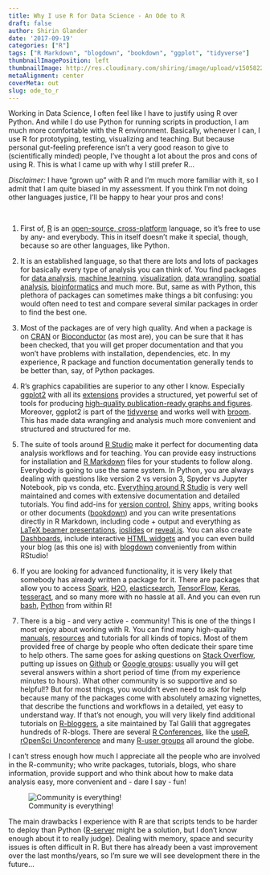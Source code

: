 ```yaml
---
title: Why I use R for Data Science - An Ode to R
draft: false
author: Shirin Glander
date: '2017-09-19'
categories: ["R"]
tags: ["R Markdown", "blogdown", "bookdown", "ggplot", "tidyverse"]
thumbnailImagePosition: left
thumbnailImage: http://res.cloudinary.com/shiring/image/upload/v1505822167/circle-159252_1280_mfs0ku.png
metaAlignment: center
coverMeta: out
slug: ode_to_r
---
```


Working in Data Science, I often feel like I have to justify using R over Python. And while I do use Python for running scripts in production, I am much more comfortable with the R environment. Basically, whenever I can, I use R for prototyping, testing, visualizing and teaching. But because personal gut-feeling preference isn't a very good reason to give to (scientifically minded) people, I've thought a lot about the pros and cons of using R. This is what I came up with why I still prefer R...

*Disclaimer:* I have "grown up" with R and I'm much more familiar with it, so I admit that I am quite biased in my assessment. If you think I'm not doing other languages justice, I'll be happy to hear your pros and cons!

<br>

1. First of, [R](https://www.r-project.org/) is an [open-source, cross-platform](https://cran.r-project.org/) language, so it's free to use by any- and everybody. This in itself doesn't make it special, though, because so are other languages, like Python.

2. It is an established language, so that there are lots and lots of packages for basically every type of analysis you can think of. You find packages for [data analysis](https://www.analyticsvidhya.com/blog/2015/08/list-r-packages-data-analysis/), [machine learning](http://www.kdnuggets.com/2017/02/top-r-packages-machine-learning.html), [visualization](https://support.rstudio.com/hc/en-us/articles/201057987-Quick-list-of-useful-R-packages), [data wrangling](https://www.computerworld.com/article/2921176/business-intelligence/great-r-packages-for-data-import-wrangling-visualization.html), [spatial analysis](https://cran.r-project.org/web/views/Spatial.html), [bioinformatics](https://www.bioconductor.org/) and much more.
But, same as with Python, this plethora of packages can sometimes make things a bit confusing: you would often need to test and compare several similar packages in order to find the best one.

3. Most of the packages are of very high quality. And when a package is on [CRAN](https://cran.r-project.org/web/packages/available_packages_by_name.html) or [Bioconductor](https://www.bioconductor.org/) (as most are), you can be sure that it has been checked, that you will get proper documentation and that you won't have problems with installation, dependencies, etc. In my experience, R package and function documentation generally tends to be better than, say, of Python packages.

4. R's graphics capabilities are superior to any other I know. Especially [ggplot2](http://ggplot2.org/) with all its [extensions](http://www.ggplot2-exts.org/) provides a structured, yet powerful set of tools for producing [high-quality publication-ready graphs and figures](http://www.r-graph-gallery.com/portfolio/ggplot2-package/).
Moreover, ggplot2 is part of the [tidyverse](https://www.tidyverse.org/) and works well with [broom](https://cran.r-project.org/web/packages/broom/vignettes/broom.html). This has made data wrangling and analysis much more convenient and structured and structured for me.

5. The suite of tools around [R Studio](https://www.rstudio.com/) make it perfect for documenting data analysis workflows and for teaching. You can provide easy instructions for installation and [R Markdown](http://rmarkdown.rstudio.com/) files for your students to follow along. Everybody is going to use the same system. In Python, you are always dealing with questions like version 2 vs version 3, Spyder vs Jupyter Notebook, pip vs conda, etc. 
[Everything around R Studio](https://www.rstudio.com/products/rpackages/) is very well maintained and comes with extensive documentation and detailed tutorials. You find add-ins for [version control](https://support.rstudio.com/hc/en-us/articles/200532077-Version-Control-with-Git-and-SVN), [Shiny](http://shiny.rstudio.com/) apps, writing books or other documents ([bookdown](https://bookdown.org/yihui/bookdown/)) and you can write presentations directly in R Markdown, including code + output and everything as [LaTeX beamer presentations](http://rmarkdown.rstudio.com/beamer_presentation_format.html), [ioslides](http://rmarkdown.rstudio.com/ioslides_presentation_format.html) or [reveal.js](http://rmarkdown.rstudio.com/revealjs_presentation_format.html). You can also create [Dashboards](http://rmarkdown.rstudio.com/flexdashboard/), include interactive [HTML widgets](http://rmarkdown.rstudio.com/developer_html_widgets.html) and you can even build your blog (as this one is) with [blogdown](https://bookdown.org/yihui/blogdown/) conveniently from within RStudio!

6. If you are looking for advanced functionality, it is very likely that somebody has already written a package for it. There are packages that allow you to access [Spark](https://spark.rstudio.com/), [H2O](https://cran.r-project.org/web/packages/h2o/index.html), [elasticsearch](https://ropensci.org/tutorials/elastic_tutorial.html), [TensorFlow](https://tensorflow.rstudio.com/), [Keras](https://tensorflow.rstudio.com/keras/), [tesseract](https://ropensci.org/blog/blog/2016/11/16/tesseract), and so many more with no hassle at all. And you can even run [bash](https://stat.ethz.ch/R-manual/R-devel/library/base/html/system2.html), [Python](https://github.com/rstudio/reticulate) from within R!

7. There is a big - and very active - community! This is one of the things I most enjoy about working with R. You can find many high-quality [manuals](https://cran.r-project.org/manuals.html), [resources](https://cran.r-project.org/other-docs.html) and tutorials for all kinds of topics. Most of them provided free of charge by people who often dedicate their spare time to help others. The same goes for asking questions on [Stack Overflow](https://stackoverflow.com/questions/tagged/r), putting up issues on [Github](https://github.com/) or [Google groups](https://groups.google.com/forum/#!forum/r-help-archive): usually you will get several answers within a short period of time (from my experience minutes to hours). What other community is so supportive and so helpful!?
But for most things, you wouldn't even need to ask for help because many of the packages come with absolutely amazing vignettes, that describe the functions and workflows in a detailed, yet easy to understand way. 
If that's not enough, you will very likely find additional tutorials on [R-bloggers](https://www.r-bloggers.com/), a site maintained by Tal Galili that aggregates hundreds of R-blogs. 
There are several [R Conferences](https://www.r-project.org/conferences.html), like the [useR](https://user2018.r-project.org/), [rOpenSci Unconference](https://ropensci.org/community/events.html) and many [R-user groups](https://jumpingrivers.github.io/meetingsR/r-user-groups.html) all around the globe.

I can't stress enough how much I appreciate all the people who are involved in the R-community; who write packages, tutorials, blogs, who share information, provide support and who think about how to make data analysis easy, more convenient and - dare I say - fun!

![Community is everything!](http://res.cloudinary.com/shiring/image/upload/v1505822167/circle-159252_1280_mfs0ku.png)

The main drawbacks I experience with R are that scripts tends to be harder to deploy than Python ([R-server](https://www.microsoft.com/en-us/cloud-platform/r-server) might be a solution, but I don't know enough about it to really judge). Dealing with memory, space and security issues is often difficult in R. But there has already been a vast improvement over the last months/years, so I'm sure we will see development there in the future...